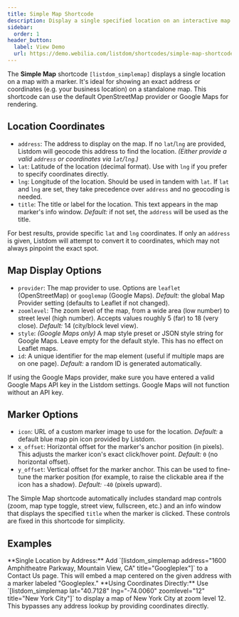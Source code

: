 ```yaml
---
title: Simple Map Shortcode
description: Display a single specified location on an interactive map with a custom marker.
sidebar:
  order: 1
header_button:
  label: View Demo
  url: https://demo.webilia.com/listdom/shortcodes/simple-map-shortcode/
---
```



The **Simple Map** shortcode `[listdom_simplemap]` displays a single location on a map with a marker. It's ideal for showing an exact address or coordinates (e.g. your business location) on a standalone map. This shortcode can use the default OpenStreetMap provider or Google Maps for rendering.

## Location Coordinates

- `address`: The address to display on the map. If no `lat`/`lng` are provided, Listdom will geocode this address to find the location. *(Either provide a valid `address` or coordinates via `lat`/`lng`.)*
- `lat`: Latitude of the location (decimal format). Use with `lng` if you prefer to specify coordinates directly.
- `lng`: Longitude of the location. Should be used in tandem with `lat`. If `lat` and `lng` are set, they take precedence over `address` and no geocoding is needed.
- `title`: The title or label for the location. This text appears in the map marker's info window. *Default:* if not set, the `address` will be used as the title.

<Aside type="tip">
For best results, provide specific <code>lat</code> and <code>lng</code> coordinates. If only an <code>address</code> is given, Listdom will attempt to convert it to coordinates, which may not always pinpoint the exact spot.
</Aside>

## Map Display Options

- `provider`: The map provider to use. Options are `leaflet` (OpenStreetMap) or `googlemap` (Google Maps). *Default:* the global Map Provider setting (defaults to Leaflet if not changed).
- `zoomlevel`: The zoom level of the map, from a wide area (low number) to street level (high number). Accepts values roughly 5 (far) to 18 (very close). *Default:* 14 (city/block level view).
- `style`: *(Google Maps only)* A map style preset or JSON style string for Google Maps. Leave empty for the default style. This has no effect on Leaflet maps.
- `id`: A unique identifier for the map element (useful if multiple maps are on one page). *Default:* a random ID is generated automatically.

<Aside type="note">
If using the Google Maps provider, make sure you have entered a valid Google Maps API key in the Listdom settings. Google Maps will not function without an API key.
</Aside>

## Marker Options

- `icon`: URL of a custom marker image to use for the location. *Default:* a default blue map pin icon provided by Listdom.
- `x_offset`: Horizontal offset for the marker's anchor position (in pixels). This adjusts the marker icon's exact click/hover point. *Default:* `0` (no horizontal offset).
- `y_offset`: Vertical offset for the marker anchor. This can be used to fine-tune the marker position (for example, to raise the clickable area if the icon has a shadow). *Default:* `-40` (pixels upward).

The Simple Map shortcode automatically includes standard map controls (zoom, map type toggle, street view, fullscreen, etc.) and an info window that displays the specified `title` when the marker is clicked. These controls are fixed in this shortcode for simplicity.

## Examples

<CardGrid>
  <Card>
    **Single Location by Address:**  
    Add `[listdom_simplemap address="1600 Amphitheatre Parkway, Mountain View, CA" title="Googleplex"]` to a Contact Us page. This will embed a map centered on the given address with a marker labeled "Googleplex."
  </Card>
  <Card>
    **Using Coordinates Directly:**  
    Use `[listdom_simplemap lat="40.7128" lng="-74.0060" zoomlevel="12" title="New York City"]` to display a map of New York City at zoom level 12. This bypasses any address lookup by providing coordinates directly.
  </Card>
</CardGrid>
